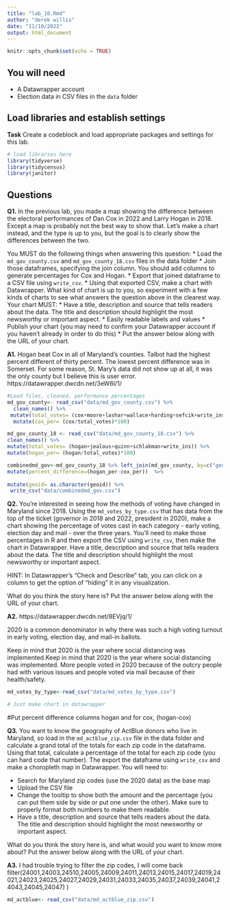 ```yaml
---
title: "lab_10.Rmd"
author: "derek willis"
date: "11/10/2022"
output: html_document
---
```


```r
knitr::opts_chunk$set(echo = TRUE)
```

## You will need

* A Datawrapper account
* Election data in CSV files in the `data` folder

## Load libraries and establish settings

**Task** Create a codeblock and load appropriate packages and settings for this lab.

```r
# load libraries here
library(tidyverse)
library(tidycensus)
library(janitor)
```

## Questions

**Q1.** In the previous lab, you made a map showing the difference between the electoral performances of Dan Cox in 2022 and Larry Hogan in 2018. Except a map is probably not the best way to show that. Let's make a chart instead, and the type is up to you, but the goal is to clearly show the differences between the two.

You MUST do the following things when answering this question:
* Load the `md_gov_county.csv` and `md_gov_county_18.csv` files in the data folder
* Join those dataframes, specifying the join column. You should add columns to generate percentages for Cox and Hogan.
* Export that joined dataframe to a CSV file using `write_csv`.
* Using that exported CSV, make a chart with Datawrapper. What kind of chart is up to you, so experiment with a few kinds of charts to see what answers the question above in the clearest way. Your chart MUST:
  * Have a title, description and source that tells readers about the data. The title and description should highlight the most newsworthy or important aspect.
  * Easily readable labels and values
* Publish your chart (you may need to confirm your Datawrapper account if you haven't already in order to do this)
* Put the answer below along with the URL of your chart.

**A1.** 
Hogan beat Cox in all of Maryland's counties. Talbot had the highest percent different of thirty percent. The lowest percent difference was in Somerset. For some reason, St. Mary's data did not show up at all, it was the only county but I believe this is user error. 
https://datawrapper.dwcdn.net/3eW6I/1/  
```r
#Load files, cleaned, performance percentages 
md_gov_county<- read_csv("data/md_gov_county.csv") %>%  
  clean_names() %>% 
 mutate(total_votes= (cox+moore+lashar+wallace+harding+sefcik+write_ins)) %>% 
  mutate(cox_per= (cox/total_votes)*100) 

md_gov_county_18 <- read_csv("data/md_gov_county_18.csv") %>% 
clean_names() %>% 
mutate(total_votes= (hogan+jealous+quinn+schlakman+write_ins)) %>% 
mutate(hogan_per= (hogan/total_votes)*100)  

combinedmd_gov<-md_gov_county_18 %>% left_join(md_gov_county, by=c("geoid"="geoid","county"="county")) %>% 
mutate(percent_difference=(hogan_per-cox_per))  %>% 
  
mutate(geoid= as.character(geoid)) %>%   
 write_csv("data/combinedmd_gov.csv")

``` 


**Q2.** You're interested in seeing how the methods of voting have changed in Maryland since 2018. Using the `md_votes_by_type.csv` that has data from the top of the ticket (governor in 2018 and 2022, president in 2020), make a chart showing the percentage of votes cast in each category - early voting, election day and mail - over the three years. You'll need to make those percentages in R and then export the CSV using `write_csv`, then make the chart in Datawrapper. Have a title, description and source that tells readers about the data. The title and description should highlight the most newsworthy or important aspect.

HINT: In Datawrapper's "Check and Describe" tab, you can click on a column to get the option of "hiding" it in any visualization.

What do you think the story here is? Put the answer below along with the URL of your chart.

**A2.** 
https://datawrapper.dwcdn.net/8EVjq/1/ 

2020 is a common denominator in why there was such a high voting turnout in early voting, election day, and mail-in ballots. 

Keep in mind that 2020 is the year where social distancing was implemented.Keep in mind that 2020 is the year where social distancing was implemented. More people voted in 2020 because of the outcry people had with various issues and people voted via mail because of their health/safety.




```r
md_votes_by_type<-read_csv("data/md_votes_by_type.csv") 

# Just make chart in datawrapper 
```


#Put percent difference columns hogan and for cox, (hogan-cox) 



**Q3.** You want to know the geography of ActBlue donors who live in Maryland, so load in the `md_actblue_zip.csv` file in the data folder and calculate a grand total of the totals for each zip code in the dataframe. Using that total, calculate a percentage of the total for each zip code (you can hard code that number). The export the dataframe using `write_csv` and make a choropleth map in Datawrapper. You will need to:

* Search for Maryland zip codes (use the 2020 data) as the base map
* Upload the CSV file
* Change the tooltip to show both the amount and the percentage (you can put them side by side or put one under the other). Make sure to properly format both numbers to make them readable.
* Have a title, description and source that tells readers about the data. The title and description should highlight the most newsworthy or important aspect.

What do you think the story here is, and what would you want to know more about? Put the answer below along with the URL of your chart.

**A3.** 
I had trouble trying to filter the zip codes, I will come back 
filter(24001,24003,24510,24005,24009,24011,24013,24015,24017,24019,24021,24023,24025,24027,24029,24031,24033,24035,24037,24039,24041,24043,24045,24047)
)
```r
md_actblue<- read_csv("data/md_actblue_zip.csv") 

```
